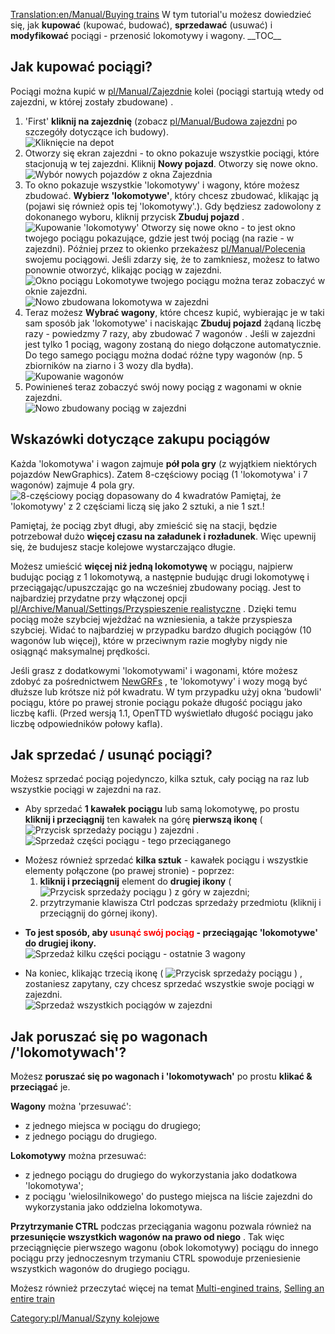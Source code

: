 [[Translation:en/Manual/Buying trains]]
<!--{{en/Manual/Tutorial/Navigation}}-->{{pl/Manual/Tutorial/Tutorial}}
W tym tutorial'u możesz dowiedzieć się, jak '''kupować''' (kupować, budować), '''sprzedawać''' (usuwać) i '''modyfikować''' pociągi - przenosić lokomotywy i wagony.
__TOC__ 
==Jak kupować pociągi?==
Pociągi można kupić w [[pl/Manual/Zajezdnie]] kolei (pociągi startują wtedy od zajezdni, w której zostały zbudowane) .
#'First' '''kliknij na zajezdnię''' (zobacz [[pl/Manual/Budowa zajezdni]] po szczegóły dotyczące ich budowy).<br/>[[File:en/Manual/BuildTrainTutorial1.png|none|frame| Kliknięcie na depot]]
#Otworzy się ekran zajezdni - to okno pokazuje wszystkie pociągi, które stacjonują w tej zajezdni. Kliknij '''Nowy pojazd'''. Otworzy się nowe okno.<br/>[[File:en/Manual/BuildTrainTutorial2.png|none|frame|Wybór nowych pojazdów z okna Zajezdnia]]
#To okno pokazuje wszystkie <span title=engines>'lokomotywy'</span> i wagony, które możesz zbudować. '''Wybierz <span title=silnik>'lokomotywe'</span>''', który chcesz zbudować, klikając ją (pojawi się również opis tej <span title="engine's">'lokomotywy'</span>.). Gdy będziesz zadowolony z dokonanego wyboru, kliknij przycisk <span title='Build Vehicle'>'''Zbuduj pojazd'''</span> .<br/>[[File:en/Manual/BuildTrainTutorial3.png|none|frame|Kupowanie <span title=silnika>'lokomotywy'</span>]] Otworzy się nowe okno - to jest okno twojego pociągu pokazujące, gdzie jest twój pociąg (na razie - w zajezdni). Później przez to okienko przekażesz [[pl/Manual/Polecenia]] swojemu pociągowi. Jeśli zdarzy się, że to zamkniesz, możesz to łatwo ponownie otworzyć, klikając pociąg w zajezdni.<br/>[[File:en/Manual/BuildTrainTutorial5.png|none|frame|Okno pociągu]] Lokomotywe twojego pociągu można teraz zobaczyć w oknie zajezdni.<br/>[[File:en/Manual/BuildTrainTutorial4.png|none|frame|Nowo zbudowana lokomotywa w zajezdni]]
#Teraz możesz '''Wybrać wagony''', które chcesz kupić, wybierając je w taki sam sposób jak <span title=engine>'lokomotywe'</span> i naciskając '''Zbuduj pojazd''' żądaną liczbę razy - powiedzmy 7 razy, aby zbudować 7 wagonów . Jeśli w zajezdni jest tylko 1 pociąg, wagony zostaną do niego dołączone automatycznie. Do tego samego pociągu można dodać różne typy wagonów (np. 5 zbiorników na ziarno i 3 wozy dla bydła).<br/>[[File:en/Manual/BuildTrainTutorial6.png|none|frame|Kupowanie wagonów]]
#Powinieneś teraz zobaczyć swój nowy pociąg z wagonami w oknie zajezdni.<br/>[[File:en/Manual/BuildTrainTutorial7.png|none|frame|Nowo zbudowany pociąg w zajezdni]]

==Wskazówki dotyczące zakupu pociągów==
Każda <span title=silnik>'lokomotywa'</span> i wagon zajmuje '''pół pola gry''' (z wyjątkiem niektórych pojazdów NewGraphics). Zatem 8-częściowy pociąg (1 <span title=silnik>'lokomotywa'</span> i 7 wagonów) zajmuje 4 pola gry.
[[File:en/Manual/BuildTrainTutorial8.png|none|frame|8-częściowy pociąg dopasowany do 4 kwadratów]]
Pamiętaj, że <span title=silniki>'lokomotywy'</span> z 2 częściami liczą się jako 2 sztuki, a nie 1 szt.!

Pamiętaj, że pociąg zbyt długi, aby zmieścić się na stacji, będzie potrzebował dużo '''więcej czasu na załadunek i rozładunek'''. Więc upewnij się, że budujesz stacje kolejowe wystarczająco długie.

Możesz umieścić '''więcej niż jedną lokomotywę''' w pociągu, najpierw budując pociąg z 1 lokomotywą, a następnie budując drugi lokomotywę i przeciągając/upuszczając go na wcześniej zbudowany pociąg. Jest to najbardziej przydatne przy włączonej opcji [[pl/Archive/Manual/Settings/Przyspieszenie realistyczne]] . Dzięki temu pociąg może szybciej wjeżdżać na wzniesienia, a także przyspiesza szybciej. Widać to najbardziej w przypadku bardzo długich pociągów (10 wagonów lub więcej), które w przeciwnym razie mogłyby nigdy nie osiągnąć maksymalnej prędkości.

Jeśli grasz z dodatkowymi <span title=silnikami>'lokomotywami'</span> i wagonami, które możesz zdobyć za pośrednictwem [[pl/Manual/NewGRF|NewGRFs]] , te <span title=silniki>'lokomotywy'</span> i wozy mogą być dłuższe lub krótsze niż pół kwadratu. W tym przypadku użyj okna <span title=building>'budowli'</span> pociągu, które po prawej stronie pociągu pokaże długość pociągu jako liczbę kafli. (Przed wersją 1.1, OpenTTD wyświetlało długość pociągu jako liczbę odpowiedników połowy kafla).

==Jak sprzedać / usunąć pociągi?==
Możesz sprzedać pociąg pojedynczo, kilka sztuk, cały pociąg na raz lub wszystkie pociągi w zajezdni na raz.

* Aby sprzedać '''1 kawałek pociągu''' lub samą lokomotywę, po prostu '''kliknij i przeciągnij''' ten kawałek na górę '''pierwszą ikonę''' ( [[File:en/Manual/SellTrainVehicle.png|Przycisk sprzedaży pociągu]] ) zajezdni .<br/>[[File:en/Manual/BuildTrainTutorial9.png|none|frame|Sprzedaż części pociągu - tego przeciąganego]]

* Możesz również sprzedać '''kilka sztuk''' - kawałek pociągu i wszystkie elementy połączone (po prawej stronie) - poprzez:
*# '''kliknij i przeciągnij''' element do '''drugiej ikony''' ( [[File:en/Manual/SellEntireTrain.png|Przycisk sprzedaży pociągu]] ) z góry w zajezdni;
*# przytrzymanie klawisza Ctrl podczas sprzedaży przedmiotu (kliknij i przeciągnij do górnej ikony).

* '''To jest sposób, aby <font color='red'>usunąć swój pociąg</font> - przeciągając <span title=silnik>'lokomotywe'</span> do drugiej ikony.'''<br/>[[File:en/Manual/BuildTrainTutorial10.png|none|frame|Sprzedaż kilku części pociągu - ostatnie 3 wagony]]

* Na koniec, klikając trzecią ikonę ( [[File:en/Manual/SellAllTrains.png|Przycisk sprzedaży pociągu]] ) , zostaniesz zapytany, czy chcesz sprzedać wszystkie swoje pociągi w zajezdni.<br/>[[File:en/Manual/BuildTrainTutorial11.png|none|frame|Sprzedaż wszystkich pociągów w zajezdni]]

==Jak poruszać się po wagonach /<span title=silnikach>'lokomotywach'</span>?==

Możesz '''poruszać się po wagonach i <span title=silnikach>'lokomotywach'</span>''' po prostu '''klikać & przeciągać''' je.

'''Wagony''' można <span title='przemieszczać'>'przesuwać'</span>:
* z jednego miejsca w pociągu do drugiego;
* z jednego pociągu do drugiego.
<span title=silniki>'''Lokomotywy'''</span> można przesuwać:
* z jednego pociągu do drugiego do wykorzystania jako dodatkowa <span title=silnik>'lokomotywa'</span>;
* z pociągu <span title=multi-engined>'wielosilnikowego'</span> do pustego miejsca na liście zajezdni do wykorzystania jako oddzielna lokomotywa.

'''Przytrzymanie CTRL''' podczas przeciągania wagonu pozwala również na ''' przesunięcie wszystkich wagonów na prawo od niego ''' . Tak więc przeciągnięcie pierwszego wagonu (obok lokomotywy) pociągu do innego pociągu przy jednoczesnym trzymaniu CTRL spowoduje przeniesienie wszystkich wagonów do drugiego pociągu.

Możesz również przeczytać więcej na temat [[en/Archive/Manual/Multiheaded trains|Multi-engined trains]], [[en/Manual/Sell entire train|Selling an entire train]]

<!--[[Category:en/Manual/Railways]]-->[[Category:pl/Manual/Szyny kolejowe]]